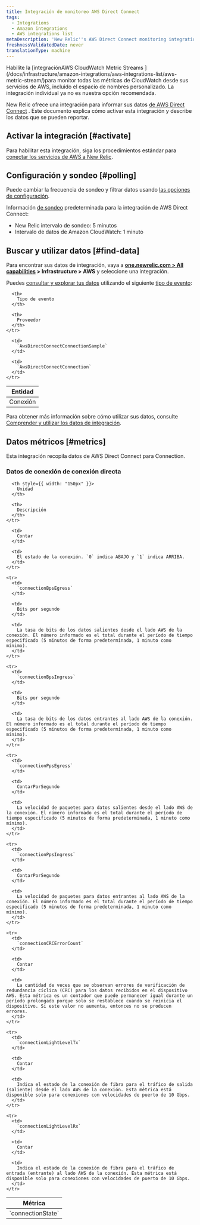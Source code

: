 ```yaml
---
title: Integración de monitoreo AWS Direct Connect
tags:
  - Integrations
  - Amazon integrations
  - AWS integrations list
metaDescription: 'New Relic''s AWS Direct Connect monitoring integration: what data it reports, and how to enable it.'
freshnessValidatedDate: never
translationType: machine
---
```


<Callout variant="important">
  Habilite la [integraciónAWS CloudWatch Metric Streams ](/docs/infrastructure/amazon-integrations/aws-integrations-list/aws-metric-stream/)para monitor todas las métricas de CloudWatch desde sus servicios de AWS, incluido el espacio de nombres personalizado. La integración individual ya no es nuestra opción recomendada.
</Callout>

New Relic ofrece una integración para informar sus datos [de AWS Direct Connect](https://aws.amazon.com/directconnect/) . Este documento explica cómo activar esta integración y describe los datos que se pueden reportar.

## Activar la integración [#activate]

Para habilitar esta integración, siga los procedimientos estándar para [conectar los servicios de AWS a New Relic](/docs/infrastructure/infrastructure-integrations/getting-started/connect-aws-integrations-infrastructure).

## Configuración y sondeo [#polling]

Puede cambiar la frecuencia de sondeo y filtrar datos usando [las opciones de configuración](/docs/integrations/new-relic-integrations/getting-started/configure-polling-frequency-data-collection-cloud-integrations).

Información [de sondeo](/docs/infrastructure/amazon-integrations/aws-integrations-list/aws-polling-intervals-infrastructure-integrations) predeterminada para la integración de AWS Direct Connect:

* New Relic intervalo de sondeo: 5 minutos
* Intervalo de datos de Amazon CloudWatch: 1 minuto

## Buscar y utilizar datos [#find-data]

Para encontrar sus datos de integración, vaya a <DNT>**[one.newrelic.com > All capabilities](https://one.newrelic.com/all-capabilities) > Infrastructure > AWS**</DNT> y seleccione una integración.

Puedes [consultar y explorar tus datos](/docs/using-new-relic/data/understand-data/query-new-relic-data) utilizando el siguiente [tipo de evento](/docs/data-apis/understand-data/new-relic-data-types/#event-data):

<table>
  <thead>
    <tr>
      <th>
        Entidad
      </th>

      <th>
        Tipo de evento
      </th>

      <th>
        Proveedor
      </th>
    </tr>
  </thead>

  <tbody>
    <tr>
      <td>
        Conexión
      </td>

      <td>
        `AwsDirectConnectConnectionSample`
      </td>

      <td>
        `AwsDirectConnectConnection`
      </td>
    </tr>
  </tbody>
</table>

Para obtener más información sobre cómo utilizar sus datos, consulte [Comprender y utilizar los datos de integración](/docs/infrastructure/integrations/find-use-infrastructure-integration-data).

## Datos métricos [#metrics]

Esta integración recopila datos de AWS Direct Connect para Connection.

### Datos de conexión de conexión directa

<table>
  <thead>
    <tr>
      <th style={{ width: "275px" }}>
        Métrica
      </th>

      <th style={{ width: "150px" }}>
        Unidad
      </th>

      <th>
        Descripción
      </th>
    </tr>
  </thead>

  <tbody>
    <tr>
      <td>
        `connectionState`
      </td>

      <td>
        Contar
      </td>

      <td>
        El estado de la conexión. `0` indica ABAJO y `1` indica ARRIBA.
      </td>
    </tr>

    <tr>
      <td>
        `connectionBpsEgress`
      </td>

      <td>
        Bits por segundo
      </td>

      <td>
        La tasa de bits de los datos salientes desde el lado AWS de la conexión. El número informado es el total durante el período de tiempo especificado (5 minutos de forma predeterminada, 1 minuto como mínimo).
      </td>
    </tr>

    <tr>
      <td>
        `connectionBpsIngress`
      </td>

      <td>
        Bits por segundo
      </td>

      <td>
        La tasa de bits de los datos entrantes al lado AWS de la conexión. El número informado es el total durante el período de tiempo especificado (5 minutos de forma predeterminada, 1 minuto como mínimo).
      </td>
    </tr>

    <tr>
      <td>
        `connectionPpsEgress`
      </td>

      <td>
        ContarPorSegundo
      </td>

      <td>
        La velocidad de paquetes para datos salientes desde el lado AWS de la conexión. El número informado es el total durante el período de tiempo especificado (5 minutos de forma predeterminada, 1 minuto como mínimo).
      </td>
    </tr>

    <tr>
      <td>
        `connectionPpsIngress`
      </td>

      <td>
        ContarPorSegundo
      </td>

      <td>
        La velocidad de paquetes para datos entrantes al lado AWS de la conexión. El número informado es el total durante el período de tiempo especificado (5 minutos de forma predeterminada, 1 minuto como mínimo).
      </td>
    </tr>

    <tr>
      <td>
        `connectionCRCErrorCount`
      </td>

      <td>
        Contar
      </td>

      <td>
        La cantidad de veces que se observan errores de verificación de redundancia cíclica (CRC) para los datos recibidos en el dispositivo AWS. Esta métrica es un contador que puede permanecer igual durante un período prolongado porque solo se restablece cuando se reinicia el dispositivo. Si este valor no aumenta, entonces no se producen errores.
      </td>
    </tr>

    <tr>
      <td>
        `connectionLightLevelTx`
      </td>

      <td>
        Contar
      </td>

      <td>
        Indica el estado de la conexión de fibra para el tráfico de salida (saliente) desde el lado AWS de la conexión. Esta métrica está disponible solo para conexiones con velocidades de puerto de 10 Gbps.
      </td>
    </tr>

    <tr>
      <td>
        `connectionLightLevelRx`
      </td>

      <td>
        Contar
      </td>

      <td>
        Indica el estado de la conexión de fibra para el tráfico de entrada (entrante) al lado AWS de la conexión. Esta métrica está disponible solo para conexiones con velocidades de puerto de 10 Gbps.
      </td>
    </tr>
  </tbody>
</table>
